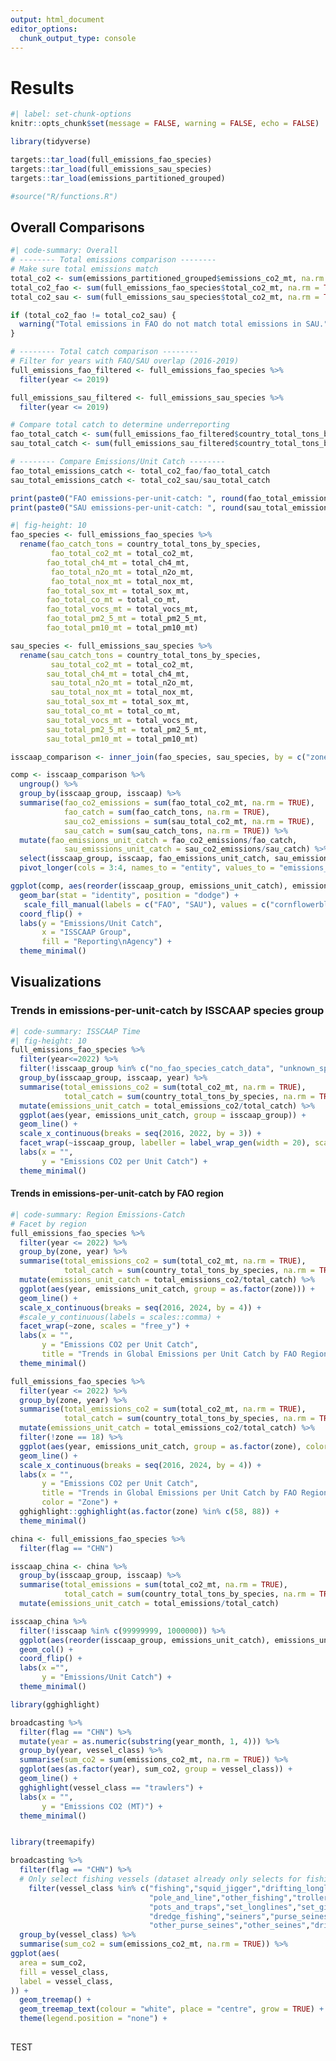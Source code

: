 ```yaml
---
output: html_document
editor_options: 
  chunk_output_type: console
---
```


# Results {#sec-results}

```r
#| label: set-chunk-options
knitr::opts_chunk$set(message = FALSE, warning = FALSE, echo = FALSE)

library(tidyverse)

targets::tar_load(full_emissions_fao_species)
targets::tar_load(full_emissions_sau_species)
targets::tar_load(emissions_partitioned_grouped)

#source("R/functions.R")
```

## Overall Comparisons

```r
#| code-summary: Overall
# -------- Total emissions comparison --------
# Make sure total emissions match
total_co2 <- sum(emissions_partitioned_grouped$emissions_co2_mt, na.rm = TRUE)
total_co2_fao <- sum(full_emissions_fao_species$total_co2_mt, na.rm = TRUE)
total_co2_sau <- sum(full_emissions_sau_species$total_co2_mt, na.rm = TRUE)

if (total_co2_fao != total_co2_sau) {
  warning("Total emissions in FAO do not match total emissions in SAU.")
}

# -------- Total catch comparison --------
# Filter for years with FAO/SAU overlap (2016-2019)
full_emissions_fao_filtered <- full_emissions_fao_species %>%
  filter(year <= 2019)

full_emissions_sau_filtered <- full_emissions_sau_species %>%
  filter(year <= 2019)

# Compare total catch to determine underreporting
fao_total_catch <- sum(full_emissions_fao_filtered$country_total_tons_by_species, na.rm = TRUE)
sau_total_catch <- sum(full_emissions_sau_filtered$country_total_tons_by_species, na.rm = TRUE)

# -------- Compare Emissions/Unit Catch --------
fao_total_emissions_catch <- total_co2_fao/fao_total_catch
sau_total_emissions_catch <- total_co2_sau/sau_total_catch

print(paste0("FAO emissions-per-unit-catch: ", round(fao_total_emissions_catch, 2), "."))
print(paste0("SAU emissions-per-unit-catch: ", round(sau_total_emissions_catch, 2), "."))
```

```r
#| fig-height: 10
fao_species <- full_emissions_fao_species %>%
  rename(fao_catch_tons = country_total_tons_by_species,
         fao_total_co2_mt = total_co2_mt,
        fao_total_ch4_mt = total_ch4_mt,
         fao_total_n2o_mt = total_n2o_mt,
         fao_total_nox_mt = total_nox_mt,
        fao_total_sox_mt = total_sox_mt,
        fao_total_co_mt = total_co_mt,
        fao_total_vocs_mt = total_vocs_mt,
        fao_total_pm2_5_mt = total_pm2_5_mt,
        fao_total_pm10_mt = total_pm10_mt)

sau_species <- full_emissions_sau_species %>%
  rename(sau_catch_tons = country_total_tons_by_species,
         sau_total_co2_mt = total_co2_mt,
        sau_total_ch4_mt = total_ch4_mt,
         sau_total_n2o_mt = total_n2o_mt,
         sau_total_nox_mt = total_nox_mt,
        sau_total_sox_mt = total_sox_mt,
        sau_total_co_mt = total_co_mt,
        sau_total_vocs_mt = total_vocs_mt,
        sau_total_pm2_5_mt = total_pm2_5_mt,
        sau_total_pm10_mt = total_pm10_mt)

isscaap_comparison <- inner_join(fao_species, sau_species, by = c("zone", "year", "flag", "scientific_name" = "species"))

comp <- isscaap_comparison %>%
  ungroup() %>%
  group_by(isscaap_group, isscaap) %>%
  summarise(fao_co2_emissions = sum(fao_total_co2_mt, na.rm = TRUE),
            fao_catch = sum(fao_catch_tons, na.rm = TRUE),
            sau_co2_emissions = sum(sau_total_co2_mt, na.rm = TRUE),
            sau_catch = sum(sau_catch_tons, na.rm = TRUE)) %>%
  mutate(fao_emissions_unit_catch = fao_co2_emissions/fao_catch,
            sau_emissions_unit_catch = sau_co2_emissions/sau_catch) %>%
  select(isscaap_group, isscaap, fao_emissions_unit_catch, sau_emissions_unit_catch) %>%
  pivot_longer(cols = 3:4, names_to = "entity", values_to = "emissions_unit_catch")

ggplot(comp, aes(reorder(isscaap_group, emissions_unit_catch), emissions_unit_catch, fill = entity)) +
  geom_bar(stat = "identity", position = "dodge") +
   scale_fill_manual(labels = c("FAO", "SAU"), values = c("cornflowerblue", "firebrick")) +
  coord_flip() +
  labs(y = "Emissions/Unit Catch",
       x = "ISSCAAP Group",
       fill = "Reporting\nAgency") +
  theme_minimal()
```

## Visualizations

### Trends in emissions-per-unit-catch by ISSCAAP species group

```r
#| code-summary: ISSCAAP Time
#| fig-height: 10
full_emissions_fao_species %>%
  filter(year<=2022) %>%
  filter(!isscaap_group %in% c("no_fao_species_catch_data", "unknown_species")) %>%
  group_by(isscaap_group, isscaap, year) %>%
  summarise(total_emissions_co2 = sum(total_co2_mt, na.rm = TRUE),
            total_catch = sum(country_total_tons_by_species, na.rm = TRUE)) %>%
  mutate(emissions_unit_catch = total_emissions_co2/total_catch) %>%
  ggplot(aes(year, emissions_unit_catch, group = isscaap_group)) +
  geom_line() +
  scale_x_continuous(breaks = seq(2016, 2022, by = 3)) +
  facet_wrap(~isscaap_group, labeller = label_wrap_gen(width = 20), scales = "free_y") +
  labs(x = "",
       y = "Emissions CO2 per Unit Catch") +
  theme_minimal()
```

#### Trends in emissions-per-unit-catch by FAO region

```r
#| code-summary: Region Emissions-Catch
# Facet by region
full_emissions_fao_species %>%
  filter(year <= 2022) %>%
  group_by(zone, year) %>%
  summarise(total_emissions_co2 = sum(total_co2_mt, na.rm = TRUE),
            total_catch = sum(country_total_tons_by_species, na.rm = TRUE)) %>%
  mutate(emissions_unit_catch = total_emissions_co2/total_catch) %>%
  ggplot(aes(year, emissions_unit_catch, group = as.factor(zone))) +
  geom_line() +
  scale_x_continuous(breaks = seq(2016, 2024, by = 4)) +
  #scale_y_continuous(labels = scales::comma) +
  facet_wrap(~zone, scales = "free_y") +
  labs(x = "",
       y = "Emissions CO2 per Unit Catch",
       title = "Trends in Global Emissions per Unit Catch by FAO Region") +
  theme_minimal()

full_emissions_fao_species %>%
  filter(year <= 2022) %>%
  group_by(zone, year) %>%
  summarise(total_emissions_co2 = sum(total_co2_mt, na.rm = TRUE),
            total_catch = sum(country_total_tons_by_species, na.rm = TRUE)) %>%
  mutate(emissions_unit_catch = total_emissions_co2/total_catch) %>%
  filter(!zone == 18) %>%
  ggplot(aes(year, emissions_unit_catch, group = as.factor(zone), color = as.factor(zone))) +
  geom_line() +
  scale_x_continuous(breaks = seq(2016, 2024, by = 4)) +
  labs(x = "",
       y = "Emissions CO2 per Unit Catch",
       title = "Trends in Global Emissions per Unit Catch by FAO Region",
       color = "Zone") +
  gghighlight::gghighlight(as.factor(zone) %in% c(58, 88)) +
  theme_minimal()
```



```r
china <- full_emissions_fao_species %>%
  filter(flag == "CHN")

isscaap_china <- china %>%
  group_by(isscaap_group, isscaap) %>%
  summarise(total_emissions = sum(total_co2_mt, na.rm = TRUE),
            total_catch = sum(country_total_tons_by_species, na.rm = TRUE)) %>%
  mutate(emissions_unit_catch = total_emissions/total_catch)

isscaap_china %>%
  filter(!isscaap %in% c(99999999, 1000000)) %>%
  ggplot(aes(reorder(isscaap_group, emissions_unit_catch), emissions_unit_catch)) +
  geom_col() +
  coord_flip() +
  labs(x ="",
       y = "Emissions/Unit Catch") +
  theme_minimal()
```


```r

library(gghighlight)

broadcasting %>%
  filter(flag == "CHN") %>%
  mutate(year = as.numeric(substring(year_month, 1, 4))) %>%
  group_by(year, vessel_class) %>%
  summarise(sum_co2 = sum(emissions_co2_mt, na.rm = TRUE)) %>%
  ggplot(aes(as.factor(year), sum_co2, group = vessel_class)) +
  geom_line() +
  gghighlight(vessel_class == "trawlers") +
  labs(x = "",
       y = "Emissions CO2 (MT)") +
  theme_minimal()


library(treemapify)

broadcasting %>%
  filter(flag == "CHN") %>%
  # Only select fishing vessels (dataset already only selects for fishing activity)
    filter(vessel_class %in% c("fishing","squid_jigger","drifting_longlines",
                               "pole_and_line","other_fishing","trollers","fixed_gear",
                               "pots_and_traps","set_longlines","set_gillnets","trawlers",
                               "dredge_fishing","seiners","purse_seines","tuna_purse_seines",
                               "other_purse_seines","other_seines","driftnets")) %>%
  group_by(vessel_class) %>%
  summarise(sum_co2 = sum(emissions_co2_mt, na.rm = TRUE)) %>%
ggplot(aes(
  area = sum_co2,
  fill = vessel_class,
  label = vessel_class,
)) +
  geom_treemap() +
  geom_treemap_text(colour = "white", place = "centre", grow = TRUE) +
  theme(legend.position = "none") +
  
```

TEST